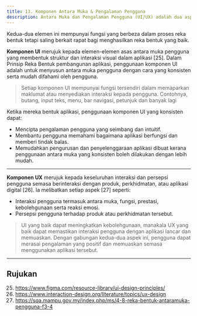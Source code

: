 ```yaml
---
title: 13. Komponen Antara Muka & Pengalaman Pengguna
description: Antara Muka dan Pengalaman Pengguna (UI/UX) adalah dua aspek penting dalam reka bentuk perisian atau aplikasi
---
```


Kedua-dua elemen ini mempunyai fungsi yang berbeza dalam proses reka bentuk tetapi saling berkait rapat bagi menghasilkan reka bentuk yang baik.

**Komponen UI** merujuk kepada elemen-elemen asas antara muka pengguna yang membentuk struktur dan interaksi visual dalam aplikasi [25]. Dalam Prinsip Reka Bentuk pembangunan aplikasi, penggunaan komponen UI adalah untuk menyusun antara muka pengguna dengan cara yang konsisten serta mudah difahami oleh pengguna.

> Setiap komponen UI mempunyai fungsi tersendiri dalam memaparkan maklumat atau menyediakan interaksi kepada pengguna. Contohnya, butang, input teks, menu, bar navigasi, petunjuk dan banyak lagi

Ketika mereka bentuk aplikasi, penggunaan komponen UI yang konsisten dapat:

- Mencipta pengalaman pengguna yang seimbang dan intuitif.
- Membantu pengguna memahami bagaimana aplikasi berfungsi dan memberi tindak balas.
- Memudahkan pengurusan dan penyelenggaraan aplikasi dibuat kerana penggunaan antara muka yang konsisten boleh dilakukan dengan lebih mudah.

---

**Komponen UX** merujuk kepada keseluruhan interaksi dan persepsi pengguna semasa berinteraksi dengan produk, perkhidmatan, atau aplikasi digital [26]. Ia melibatkan setiap aspek [27] seperti:

- Interaksi pengguna termasuk antara muka, fungsi, prestasi, kebolehgunaan serta reaksi emosi.
- Persepsi pengguna terhadap produk atau perkhidmatan tersebut.

> UI yang baik dapat meningkatkan kebolehgunaan, manakala UX yang baik dapat memastikan interaksi pengguna dengan aplikasi lancar dan memuaskan. Dengan gabungan kedua-dua aspek ini, pengguna dapat merasai pengalaman yang positif dan memuaskan semasa menggunakan aplikasi tersebut.

---

## Rujukan

25. https://www.figma.com/resource-library/ui-design-principles/
26. https://www.interaction-design.org/literature/topics/ux-design
27. https://sqa.mampu.gov.my/index.php/ms/4-8-reka-bentuk-antaramuka-pengguna-f3-4
